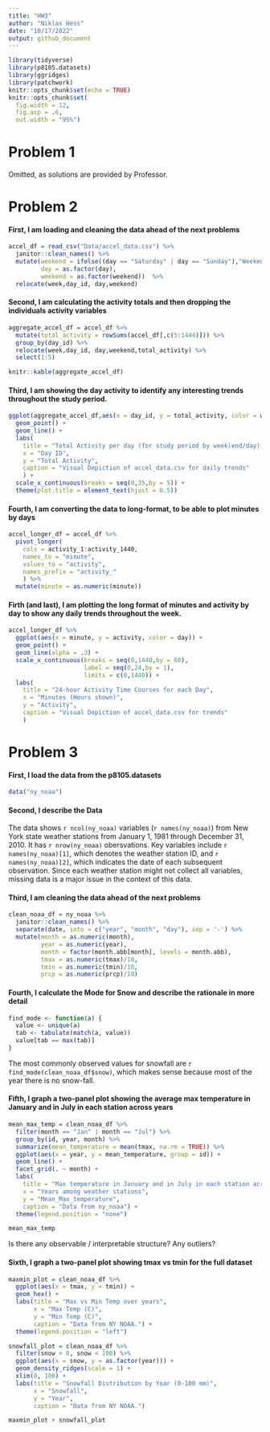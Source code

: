 ```yaml
---
title: "HW3"
author: "Niklas Hess"
date: "10/17/2022"
output: github_document
---
```


```r
library(tidyverse)
library(p8105.datasets)
library(ggridges)
library(patchwork)
knitr::opts_chunk$set(echo = TRUE) 
knitr::opts_chunk$set(
  fig.width = 12,
  fig.asp = .6,
  out.width = "95%")
```

# Problem 1
Omitted, as solutions are provided by Professor. 

# Problem 2

#### First, I am loading and cleaning the data ahead of the next problems
```r
accel_df = read_csv("Data/accel_data.csv") %>%
  janitor::clean_names() %>%
  mutate(weekend = ifelse((day == "Saturday" | day == "Sunday"),"Weekend","Weekday"),
         day = as.factor(day),
         weekend = as.factor(weekend))  %>%
  relocate(week,day_id, day,weekend)
```

#### Second, I am calculating the activity totals and then dropping the individuals activity variables
```r
aggregate_accel_df = accel_df %>%
  mutate(total_activity = rowSums(accel_df[,c(5:1444)])) %>%
  group_by(day_id) %>%
  relocate(week,day_id, day,weekend,total_activity) %>%
  select(1:5)

knitr::kable(aggregate_accel_df)
```

#### Third, I am showing the day activity to identify any interesting trends throughout the study period.
```r
ggplot(aggregate_accel_df,aes(x = day_id, y = total_activity, color = weekend)) +
  geom_point() +
  geom_line() +
  labs(
    title = "Total Activity per day (for study period by week(end/day))",
    x = "Day ID",
    y = "Total Activity",
    caption = "Visual Depiction of accel_data.csv for daily trends"
    ) +
  scale_x_continuous(breaks = seq(0,35,by = 5)) +
  theme(plot.title = element_text(hjust = 0.5))
```

#### Fourth, I am converting the data to long-format, to be able to plot minutes by days
```r
accel_longer_df = accel_df %>%
  pivot_longer(
    cols = activity_1:activity_1440,
    names_to = "minute",
    values_to = "activity",
    names_prefix = "activity_"
    ) %>% 
  mutate(minute = as.numeric(minute))
```

#### Firth (and last), I am plotting the long format of minutes and activity by day to show any daily trends throughout the week.
```r
accel_longer_df %>%
  ggplot(aes(x = minute, y = activity, color = day)) +
  geom_point() +
  geom_line(alpha = .3) +
  scale_x_continuous(breaks = seq(0,1440,by = 60),
                     label = seq(0,24,by = 1),
                     limits = c(0,1440)) +
  labs(
    title = "24-hour Activity Time Courses for each Day",
    x = "Minutes (Hours shown)",
    y = "Activity",
    caption = "Visual Depiction of accel_data.csv for trends"
    )
```



# Problem 3

#### First, I load the data from the p8105.datasets
```r
data("ny_noaa")
```

#### Second, I describe the Data
The data shows `r ncol(ny_noaa)` variables (`r names(ny_noaa)`) from New York state weather stations from January 1, 1981 through December 31, 2010. It has `r nrow(ny_noaa)` obersvations. Key variables include `r names(ny_noaa)[1]`, which denotes the weather station ID, and `r names(ny_noaa)[2]`, which indicates the date of each subsequent observation. Since each weather station might not collect all variables, missing data is a major issue in the context of this data.

#### Third, I am cleaning the data ahead of the next problems
```r
clean_noaa_df = ny_noaa %>%
  janitor::clean_names() %>%
  separate(date, into = c("year", "month", "day"), sep = '-') %>%
  mutate(month = as.numeric(month),
         year = as.numeric(year),
         month = factor(month.abb[month], levels = month.abb),
         tmax = as.numeric(tmax)/10,
         tmin = as.numeric(tmin)/10,
         prcp = as.numeric(prcp)/10)
```

#### Fourth, I calculate the Mode for Snow and describe the rationale in more detail
```r
find_mode <- function(a) {
  value <- unique(a)
  tab <- tabulate(match(a, value))
  value[tab == max(tab)]
}
```

The most commonly observed values for snowfall are `r find_mode(clean_noaa_df$snow)`, which makes sense because most of the year there is no snow-fall.

#### Fifth, I graph a two-panel plot showing the average max temperature in January and in July in each station across years
```r
mean_max_temp = clean_noaa_df %>%
  filter(month == "Jan" | month == "Jul") %>%  
  group_by(id, year, month) %>% 
  summarize(mean_temperature = mean(tmax, na.rm = TRUE)) %>%
  ggplot(aes(x = year, y = mean_temperature, group = id)) +
  geom_line() +
  facet_grid(. ~ month) +
  labs(
    title = "Max temperature in January and in July in each station across years",
    x = "Years among weather stations",
    y = "Mean_Max_temperature",
    caption = "Data from ny_noaa") +
  theme(legend.position = "none")

mean_max_temp
```

Is there any observable / interpretable structure? Any outliers?

#### Sixth, I graph a two-panel plot showing tmax vs tmin for the full dataset 

```r
maxmin_plot = clean_noaa_df %>%
  ggplot(aes(x = tmax, y = tmin)) +
  geom_hex() +
  labs(title = "Max vs Min Temp over years",
       x = "Max Temp (C)",
       y = "Min Temp (C)",
       caption = "Data from NY NOAA.") +
  theme(legend.position = "left")

snowfall_plot = clean_noaa_df %>%
  filter(snow > 0, snow < 100) %>%
  ggplot(aes(x = snow, y = as.factor(year))) +
  geom_density_ridges(scale = 1) +
  xlim(0, 100) +
  labs(title = "Snowfall Distribution by Year (0-100 mm)",
       x = "Snowfall",
       y = "Year",
       caption = "Data from NY NOAA.")

maxmin_plot + snowfall_plot
```